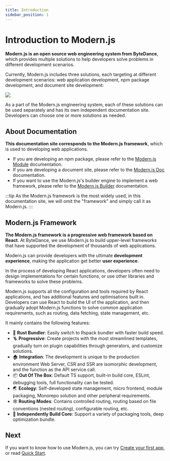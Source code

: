 ```yaml
---
title: Introduction
sidebar_position: 1
---
```


# Introduction to Modern.js

**Modern.js is an open source web engineering system from ByteDance**, which provides multiple solutions to help developers solve problems in different development scenarios.

Currently, Modern.js includes three solutions, each targeting at different development scenarios: web application development, npm package development, and document site development:

![](https://lf3-static.bytednsdoc.com/obj/eden-cn/zq-uylkvT/ljhwZthlaukjlkulzlp/Solutions-en-0945.png)

As a part of the Modern.js engineering system, each of these solutions can be used separately and has its own independent documentation site. Developers can choose one or more solutions as needed.

## About Documentation

**This documentation site corresponds to the Modern.js framework**, which is used to developing web applications.

- If you are developing an npm package, please refer to the [Modern.js Module](https://modernjs.dev/module-tools/en) documentation.
- If you are developing a document site, please refer to the [Modern.js Doc](https://modernjs.dev/doc-tools) documentation.
- If you want to use the Modern.js's builder engine to implement a web framework, please refer to the [Modern.js Builder](https://modernjs.dev/builder/en) documentation.

:::tip
As the Modern.js framework is the most widely used, in this documentation site, we will omit the "framework" and simply call it as Modern.js.
:::

## Modern.js Framework

**The Modern.js framework is a progressive web framework based on React**. At ByteDance, we use Modern.js to build upper-level frameworks that have supported the development of thousands of web applications.

Modern.js can provide developers with the ultimate **development experience**, making the application get better **user experience**.

In the process of developing React applications, developers often need to design implementations for certain functions, or use other libraries and frameworks to solve these problems.

Modern.js supports all the configuration and tools required by React applications, and has additional features and optimisations built in. Developers can use React to build the UI of the application, and then gradually adopt Modern.js functions to solve common application requirements, such as routing, data fetching, state management, etc.

It mainly contains the following features:

- 🚀 **Rust Bundler**: Easily switch to Rspack bundler with faster build speed.
- 🪜 **Progressive**: Create projects with the most streamlined templates, gradually turn on plugin capabilities through generators, and customize solutions.
- 🏠 **Integration**: The development is unique to the production environment Web Server, CSR and SSR are isomorphic development, and the function as the API service call.
- 📦 **Out Of The Box**: Default TS support, built-in build core, ESLint, debugging tools, full functionality can be tested.
- 🌏 **Ecology**: Self-developed state management, micro frontend, module packaging, Monorepo solution and other peripheral requirements.
- 🕸 **Routing Modes**: Contains controlled routing, routing based on file conventions (nested routing), configurable routing, etc.
- 🚀 **Independently Build Core**: Support a variety of packaging tools, deep optimization bundle.

## Next

If you want to know how to use Modern.js, you can try [Create your first app](/tutorials/first-app/c01-start), or read [Quick Start](/guides/get-started/quick-start).
